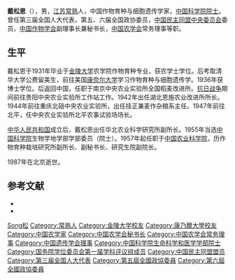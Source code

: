 '''戴松恩'''（{{bd|1907年|1月6日|1987年|7月31日|Dai戴}}），男，[[江苏|江苏]][[常熟|常熟]]人，中国作物育种与细胞遗传学家，[[中国科学院院士|中国科学院院士]]。曾任第三届全国人大代表，第五、六届全国政协委员，[[中国民主同盟中央委员会|中国民主同盟中央委员会]]委员，[[中国作物学会|中国作物学会]]副理事长兼秘书长，[[中国农学会|中国农学会]]常务理事等职。

== 生平 ==
戴松恩于1931年毕业于[[金陵大学|金陵大学]]农学院作物育种专业，获农学士学位。后考取清华大学公费留美生，前往美国[[康奈尔大学|康奈尔大学]]学习作物育种与细胞遗传学。1936年获博士学位。后返回中国，任职于南京中央农业实验所全国稻麦改进所。[[抗日战争|抗日战争]]期间前往贵阳中央农业实验所工作站工作。1942年出任湖北恩施农业改进所所长。1944年前往重庆北碚中央农业实验所，出任技正兼麦作杂粮系主任。1947年前往北平，任中央农业实验所北平农事试验场场长。

[[中华人民共和国|中华人民共和国]]成立后，戴松恩出任华北农业科学研究所副所长。1955年当选[[中国科学院|中国科学院]]生物学地学部学部委员（院士）。1957年起任职于[[中国农业科学院|中国农业科学院]]，历作物育种栽培研究所副所长、副秘书长、研究生院副院长。

1987年在北京逝世。

== 参考文献 ==
{{ReflistH}}
* {{cite book|title=《中国科学技术专家传略·农学编 作物卷 一》|editor=中国科学技术协会|publisher=中国科学技术出版社|year=1993}}
* {{cite web|url=http://www.caas.net.cn/caasnew/rc/ysfc/b/50635.shtml|title=戴松恩 (1907—1987)|publisher=中国农业科学院|deadurl=yes|archiveurl=https://web.archive.org/web/20120103211531/http://www.caas.net.cn/caasnew/rc/ysfc/b/50635.shtml|archivedate=2012-01-03}}
{{ReflistF}}

{{中国科学院生命科学和医学学部院士}}
{{国务院学位委员会第一届学科评议组/农学}}
{{Navboxes 
| title  = 戴松恩在[[中国农学会|中国农学会]]的职务
| list1  =
{{中国农学会第一届理事会}}
{{中国农学会第三届理事会}}
}}
{{Navboxes
| title  = 戴松恩在[[中国遗传学会|中国遗传学会]]的职务
| list1  =
{{中国遗传学会第一届理事会}}
}}

{{Authority control}}
{{DEFAULTSORT:Dai戴}}
[[Category:戴姓|Song松]]
[[Category:常熟人|Category:常熟人]]
[[Category:金陵大学校友|Category:金陵大学校友]]
[[Category:康乃爾大學校友|Category:康乃爾大學校友]]
[[Category:中国农学家|Category:中国农学家]]
[[Category:中国农学会秘书长|Category:中国农学会秘书长]]
[[Category:中国农学会常务理事|Category:中国农学会常务理事]]
[[Category:中国遗传学会理事|Category:中国遗传学会理事]]
[[Category:中国科学院生命科学和医学学部院士|Category:中国科学院生命科学和医学学部院士]]
[[Category:国务院学位委员会第一届学科评议组成员|Category:国务院学位委员会第一届学科评议组成员]]
[[Category:中国民主同盟盟员|Category:中国民主同盟盟员]]
[[Category:第三届全国人大代表|Category:第三届全国人大代表]]
[[Category:第五屆全國政協委員|Category:第五屆全國政協委員]]
[[Category:第六屆全國政協委員|Category:第六屆全國政協委員]]